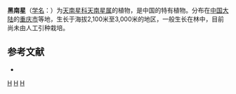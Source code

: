 {{Speciesbox 
| genus = Arisaema
| species = rhombiforme
| authority = Buchet
}}

'''黑南星'''（[[学名|学名]]：{{lang|la|''Arisaema rhombiforme''}}）为[[天南星科|天南星科]][[天南星属|天南星属]]的植物，是中国的特有植物。分布在[[中国大陆|中国大陆]]的[[重庆市|重庆市]]等地，生长于海拔2,100米至3,000米的地区，一般生长在林中，目前尚未由人工引种栽培。

== 参考文献 ==
<div class="references-small">
* {{cite web| url =http://www.bioinfo.cn/db05/KmzwSpecies.php?action=view&id=700| title =黑南星| work =《中国高等植物数据库全库》| publisher =中国科学院微生物研究所| author =昆明植物研究所| accessdate =2009-02-21| deadurl =yes| archiveurl =https://web.archive.org/web/20160305030658/http://www.bioinfo.cn/db05/KmzwSpecies.php?action=view&id=700| archivedate =2016-03-05}}
</div>
{{Taxonbar|from=Q11178909}}

{{DEFAULTSORT:Arisaema rhombiforme}}
[[Category:天南星属|H]]
[[Category:中國特有植物|H]]
[[Category:重庆植物|H]]